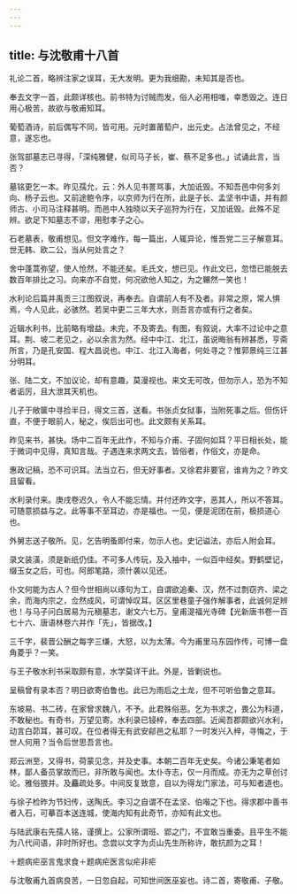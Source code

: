 ```yaml
---
---
---
```

title: 与沈敬甫十八首
---



礼论二首，略辨注家之误耳，无大发明。更为我细勘，未知其是否也。

奉去文字一首，此颇详核也。前书特为讨贼而发，俗人必用相嗤，幸悉毁之。连日用心极苦，故欲与敬甫知耳。

葡萄酒诗，前后偶写不同，皆可用。元时置莆萄户，出元史。占法曾见之，不经意，遂忘也。

张驾部墓志已寻得，「深纯雅健，似司马子长，崔、蔡不足多也。」试诵此言，当否？

墓铭更乞一本。昨见孺允，云：外人见书詈骂事，大加诋毁。不知吾邑中何多刘向、杨子云也。又前途鲍令序，以京师为行在所，此是子长、孟坚书中语，并有颜师古、小司马注释甚明。而邑中人独晓以天子巡狩为行在，又加诋毁。此殊不足辨。欲足下知墓志不谬，用慰孝子之心。

石老墓表，敬甫想见。但文字难作，每一篇出，人辄异论，惟吾党二三子解意耳。世无韩、欧二公，当从何处言之？

舍中蓬蒿弥望，使人怆然，不能还矣。毛氏文，想已见。作此文已，忽悟已能脱去数百年排比之习。向来亦不自觉，何况欲他人知之，为之冁然一笑也！

水利论后篇并禹贡三江图叙说，再奉去。自谓前人有不及者。非常之原，常人惧焉，今人见此，必骇然。若吴中更二三年大水，则吾言亦或有行之者矣。

近辑水利书，比前略有增益。未完，不及寄去。有图，有叙说，大率不过论中之意耳。荆、坡二老见之，必以余言为然。经中中江、北江，虽说晦翁有辨甚悉，亨斋所言，乃是孔安国、程大昌说也。中江、北江入海者，何处寻之？惟郭景纯三江甚分明耳。

张、陆二文，不加议论，却有意趣，莫漫视也。来文无可改，但勿示人，恐为不知者诟厉，且大泄其天机也。

儿子于敞箧中寻捡半日，得文三首，送看。书张贞女狱事，当附死事之后。但伤讦直，不便于眼前人，秘之，俟后出可也。此文颇有关系耳。

昨见来书，甚快。场中二百年无此作，不知与介甫、子固何如耳？平日相长处，能于微词中见得，真知言哉。子遇连来求两文去，皆俗者，作俗文，亦是命。

惠政记稿，恐不可识耳。法当立石，但无好事者。又徐君非要官，谁肯为之？昨文且留看。

水利录付来。庚戌卷迟久，令人不能忘情。并付还昨文字，恶其人，所以不答耳。可随意损益与之。此等事不至耳边，亦是福也。一见，便是泥团在前，极损道心也。

外舅志送子敬所。见，乞告明蚤即付来，勿示人也。史记谥法，亦后人附会耳。

录文装潢，须是新纸仍佳。不可多人传玩，及入袖中，一似百中经矣。野鹤壁记，缀玉女之后，可也。阿郎笔路，须什袭以见还。

仆文何能为古人？但今世相尚以琢句为工，自谓欲追秦、汉，然不过剽窃齐、梁之余，而海内宗之，佥然成风，可谓悼叹耳。区区里巷童子强作解事者，此诚何足辨也！与马子问白居易为元稹墓志，谢文六七万。皇甫湜福光寺碑【光新唐书卷一百七十六、唐语林卷六并作「先」，皆据改。】

三千字，裴晋公酬之每字三缣，大怒，以为太薄。今为甫里马东园作传，可博一盘角菱乎？一笑。

与王子敬水利书采取颇有意，水学莫详干此。外是，皆剿说也。

呈稿曾有录本否？明日欲寄伯鲁也。此已为雨后之土龙，但不可听伯鲁之意耳。

东坡易、书二砖，在家曾求魏八，不予。此君殊俗恶。乞为书求之，畏公为科道，不敢秘也。有奇书，万望见寄。水利录已锓梓，奉去四部。近闻吾郡颇欲兴水利，动言白茆耳，甚可叹。在位者得无有武安鄃邑之私耶？一时发兴入梓，寻悔之，于世人何用？当令后世思吾言也。

郑云洲至，又得书，荷蒙见念，并及史事。本朝二百年无史矣。今诸公秉笔者如林，鄙人备员掌故而已，非所敢与闻也。太仆寺志，仅一月而成。亦无为之草创讨论。雅俗猥并。及麤疏处多。中间反复致意，自以为得龙门家法，可与知者道也。

与徐子检昨为节妇传，送陶氏。李习之自谓不在孟坚、伯喈之下也。得求郡中善书者入石，可摹百本送连城，使海内知有此奇节，亦知有此文也。

与陆武康右先孺人铭，谨撰上。公家所谓班、郢之门，不宜敢当重委。且平生不能为八代间语，非时所好也。念尝以文字为贞山先生所称许，敢抗颜为之耳！

＋题病疟巫言鬼求食＋题病疟医言似疟非疟

与沈敬甫九首病良苦，一日忽自起，可知世间医巫妄也。诗二首，寄敬甫、子敬。